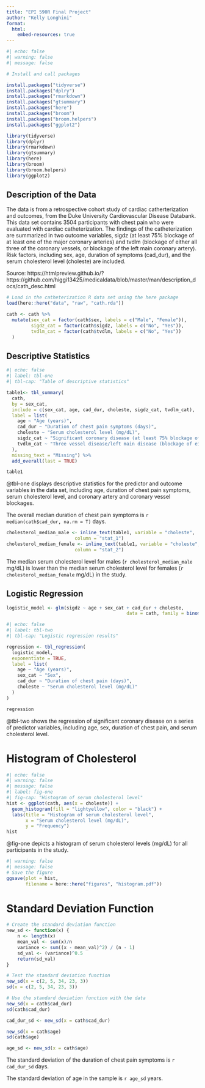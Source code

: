 ```yaml
---
title: "EPI 590R Final Project"
author: "Kelly Longhini"
format:
  html:
    embed-resources: true
---
```


```r
#| echo: false
#| warning: false
#| message: false

# Install and call packages

install.packages("tidyverse")
install.packages("dplry")
install.packages("rmarkdown")
install.packages("gtsummary")
install.packages("here")
install.packages("broom")
install.packages("broom.helpers")
install.packages("ggplot2")

library(tidyverse)
library(dplyr)
library(rmarkdown)
library(gtsummary)
library(here)
library(broom)
library(broom.helpers)
library(ggplot2)
```

## Description of the Data

The data is from a retrospective cohort study of cardiac catherterization and outcomes, from the Duke University Cardiovascular Disease Databank. This data set contains 3504 participants with chest pain who were evaluated with cardiac catheterization. The findings of the catheterization are summarized in two outcome variables, sigdz (at least 75% blockage of at least one of the major coronary arteries) and tvdlm (blockage of either all three of the coronary vessels, or blockage of the left main coronary artery). Risk factors, including sex, age, duration of symptoms (cad_dur), and the serum cholesterol level (choleste) are included.

Source: https://htmlpreview.github.io/?https://github.com/higgi13425/medicaldata/blob/master/man/description_docs/cath_desc.html

```r
# Load in the catheterization R data set using the here package
load(here::here("data", "raw", "cath.rda")) 

cath <- cath %>%
  mutate(sex_cat = factor(cath$sex, labels = c("Male", "Female")),
         sigdz_cat = factor(cath$sigdz, labels = c("No", "Yes")),
         tvdlm_cat = factor(cath$tvdlm, labels = c("No", "Yes"))
  )

```

## Descriptive Statistics

```r
#| echo: false
#| label: tbl-one
#| tbl-cap: "Table of descriptive statistics"

table1<- tbl_summary(
  cath,
  by = sex_cat,
  include = c(sex_cat, age, cad_dur, choleste, sigdz_cat, tvdlm_cat),
  label = list(
    age ~ "Age (years)",
    cad_dur ~ "Duration of chest pain symptoms (days)",
    choleste ~ "Serum cholesterol level (mg/dL)",
    sigdz_cat ~ "Significant coronary disease (at least 75% blockage of at least one of the major coronary arteries)",
    tvdlm_cat ~ "Three vessel disease/left main disease (blockage of either all three of the coronary vessels, or blockage of the left main coronary artery)"
  ),
  missing_text = "Missing") %>%
  add_overall(last = TRUE)

table1
```

@tbl-one displays descriptive statistics for the predictor and outcome variables in the data set, including age, duration of chest pain symptoms, serum cholesterol level, and coronary artery and coronary vessel blockages.

The overall median duration of chest pain symptoms is `r median(cath$cad_dur, na.rm = T)` days.

```r
cholesterol_median_male <- inline_text(table1, variable = "choleste", 
                         column = "stat_1")
cholesterol_median_female <- inline_text(table1, variable = "choleste", 
                         column = "stat_2")
```

The median serum cholesterol level for males (`r cholesterol_median_male` mg/dL) is lower than the median serum cholesterol level for females (`r cholesterol_median_female` mg/dL) in the study.


## Logistic Regression
```r
logistic_model <- glm(sigdz ~ age + sex_cat + cad_dur + choleste,
											data = cath, family = binomial())
```

```r
#| echo: false
#| label: tbl-two
#| tbl-cap: "Logistic regression results"

regression <- tbl_regression(
  logistic_model,
  exponentiate = TRUE,
  label = list(
    age ~ "Age (years)",
    sex_cat ~ "Sex",
    cad_dur ~ "Duration of chest pain (days)",
    choleste ~ "Serum cholesterol level (mg/dL)"
  )
)

regression

```

@tbl-two shows the regression of significant coronary disease on a series of predictor variables, including age, sex, duration of chest pain, and serum cholesterol level. 


# Histogram of Cholesterol
```r
#| echo: false
#| warning: false
#| message: false
#| label: fig-one
#| fig-cap: "Histogram of serum cholesterol level"
hist <- ggplot(cath, aes(x = choleste)) +
  geom_histogram(fill = "lightyellow", color = "black") +
  labs(title = "Histogram of serum cholesterol level",
       x = "Serum cholesterol level (mg/dL)",
       y = "Frequency")
hist
```

@fig-one depicts a histogram of serum cholesterol levels (mg/dL) for all participants in the study. 

```r
#| warning: false
#| message: false
# Save the figure
ggsave(plot = hist, 
       filename = here::here("figures", "histogram.pdf"))
```


# Standard Deviation Function 

```r
# Create the standard deviation function 
new_sd <- function(x) {
	n <- length(x)
	mean_val <- sum(x)/n
	variance <- sum((x - mean_val)^2) / (n - 1)
	sd_val <- (variance)^0.5
	return(sd_val)
}

# Test the standard deviation function 
new_sd(x = c(2, 5, 34, 23, 3))
sd(x = c(2, 5, 34, 23, 3))

# Use the standard deviation function with the data
new_sd(x = cath$cad_dur)
sd(cath$cad_dur)

cad_dur_sd <- new_sd(x = cath$cad_dur)

new_sd(x = cath$age)
sd(cath$age)

age_sd <- new_sd(x = cath$age)

```

The standard deviation of the duration of chest pain symptoms is `r cad_dur_sd` days. 

The standard deviation of age in the sample is `r age_sd` years. 





